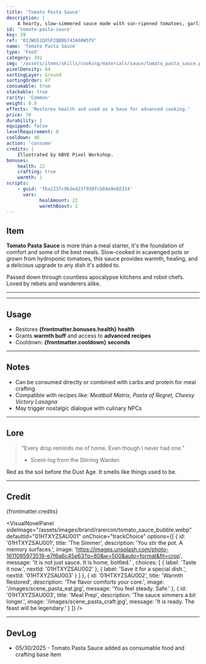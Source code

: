 ```yaml
---
title: 'Tomato Pasta Sauce'
description: |
    A hearty, slow-simmered sauce made with sun-ripened tomatoes, garlic, herbs, and just enough ambition to feed a village or start a rebellion.
id: 'tomato-pasta-sauce'
key: 39
ref: '01JWG51QXSF2QB8G743A60W5TV'
name: 'Tomato Pasta Sauce'
type: 'Food'
category: 392
img: '/assets/items/skills/cooking/materials/sauce/tomato_pasta_sauce.png'
pixelDensity: 64
sortingLayer: Ground
sortingOrder: 47
consumable: true
stackable: true
rarity: 'Common'
weight: 0.9
effects: 'Restores health and used as a base for advanced cooking.'
price: 70
durability: 1
equipped: false
levelRequirement: 0
cooldown: 40
action: 'consume'
credits: |
    Illustrated by KBVE Pixel Workshop.
bonuses:
    health: 22
    crafting: true
    warmth: 1
scripts:
    - guid: 'fba1237c9b3e423f930fcb84e9e82314'
      vars:
            healAmount: 22
            warmthBoost: 1
---
```



## Item

**Tomato Pasta Sauce** is more than a meal starter, it's the foundation of comfort and some of the best meals.
Slow-cooked in scavenged pots or grown from hydroponic tomatoes, this sauce provides warmth, healing, and a delicious upgrade to any dish it's added to.

Passed down through countless apocalypse kitchens and robot chefs. 
Loved by rebels and wanderers alike. 

---

<ItemDBPanel data={frontmatter} />

---
<Adsense />

## Usage

- Restores **{frontmatter.bonuses.health} health**  
- Grants **warmth buff** and access to **advanced recipes**  
- Cooldown: **{frontmatter.cooldown} seconds**

---

## Notes

- Can be consumed directly or combined with carbs and protein for meal crafting  
- Compatible with recipes like: *Meatball Matrix, Pasta of Regret, Cheesy Victory Lasagna*  
- May trigger nostalgic dialogue with culinary NPCs

---

## Lore

> “Every drop reminds me of home. Even though I never had one.”  
> - Scent-log from the Stirring Warden

Red as the soil before the Dust Age. 
It smells like things used to be.

---

## Credit

{frontmatter.credits}

<VisualNovelPanel
  sideImage="/assets/images/brand/rareicon/tomato_sauce_bubble.webp"
  defaultId="01HTXYZSAU001"
  onChoice="trackChoice"
  options={[
    {
      id: '01HTXYZSAU001',
      title: 'The Simmer',
      description: 'You stir the pot. A memory surfaces.',
      image: 'https://images.unsplash.com/photo-1611095973519-e7f6a6c45e63?q=80&w=500&auto=format&fit=crop',
      message: 'It is not just sauce. It is home, bottled.'
      ,
      choices: [
        { label: 'Taste it now.', nextId: '01HTXYZSAU002' },
        { label: 'Save it for a special dish.', nextId: '01HTXYZSAU003' }
      ]
    },
    {
      id: '01HTXYZSAU002',
      title: 'Warmth Restored',
      description: 'The flavor comforts your core.',
      image: '/images/scene_pasta_eat.jpg',
      message: 'You feel steady. Safe.'
    },
    {
      id: '01HTXYZSAU003',
      title: 'Meal Prep',
      description: 'The sauce simmers a bit longer.',
      image: '/images/scene_pasta_craft.jpg',
      message: 'It is ready. The feast will be legendary.'
    }
  ]}
/>

---

## DevLog

- 05/30/2025 - Tomato Pasta Sauce added as consumable food and crafting base item
